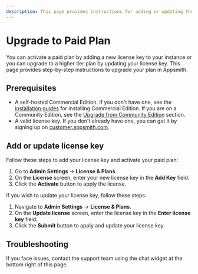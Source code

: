 ```yaml
---
description: This page provides instructions for adding or updating the license key in Appsmith.
---
```



# Upgrade to Paid Plan

You can activate a paid plan by adding a new license key to your instance or you can upgrade to a higher tier plan by updating your license key. This page provides step-by-step instructions to upgrade your plan in Appsmith.

## Prerequisites

* A self-hosted Commercial Edition. If you don't have one, see the [installation guides](/getting-started/setup/installation-guides) for installing Commercial Edition. If you are on a Community Edition, see the [Upgrade from Community Edition](/getting-started/setup/instance-management#upgrade-to-commercial-edition) section.
* A valid license key. If you don't already have one, you can get it by signing up on [customer.appsmith.com](https://customer.appsmith.com).

## Add or update license key

<Tabs queryString="current-license-mode">
<TabItem label="Add license key" value="add-license-key">

Follow these steps to add your license key and activate your paid plan:

1. Go to **Admin Settings** → **License & Plans**.
2. On the **License** screen, enter your new license key in the **Add Key** field.
3. Click the **Activate** button to apply the license.

</TabItem>

<TabItem label="Update license key" value="update-license-key">

If you wish to update your license key, follow these steps:

  1. Navigate to **Admin Settings** → **License & Plans**.
  2. On the **Update license** screen, enter the license key in the **Enter license key** field.
  3. Click the **Submit** button to apply and update your license key.

</TabItem>
</Tabs>

## Troubleshooting

If you face issues, contact the support team using the chat widget at the bottom right of this page.